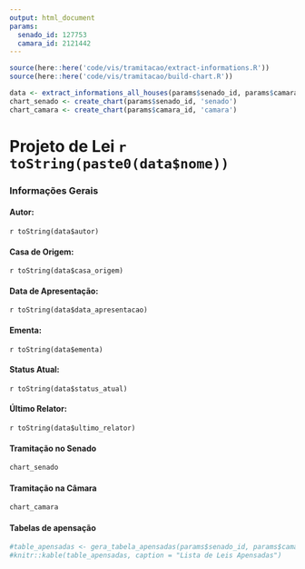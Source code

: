 ```yaml
---
output: html_document
params:
  senado_id: 127753
  camara_id: 2121442
---
```

```r
source(here::here('code/vis/tramitacao/extract-informations.R'))
source(here::here('code/vis/tramitacao/build-chart.R'))

data <- extract_informations_all_houses(params$senado_id, params$camara_id)
chart_senado <- create_chart(params$senado_id, 'senado')
chart_camara <- create_chart(params$camara_id, 'camara')
```
# Projeto de Lei `r toString(paste0(data$nome))`

### Informações Gerais

#### Autor:
 `r toString(data$autor)`
 
#### Casa de Origem:
 `r toString(data$casa_origem)`

#### Data de Apresentação:
 `r toString(data$data_apresentacao)`

#### Ementa:
`r toString(data$ementa)`

#### Status Atual:
`r toString(data$status_atual)`

#### Último Relator:
`r toString(data$ultimo_relator)`

#### Tramitação no Senado
```r
chart_senado
```

#### Tramitação na Câmara
```r
chart_camara
```

#### Tabelas de apensação
```r
#table_apensadas <- gera_tabela_apensadas(params$senado_id, params$camara_id) %>% rename(Apensada = apensadas, Casa_Origem = casa)
#knitr::kable(table_apensadas, caption = "Lista de Leis Apensadas")
```



